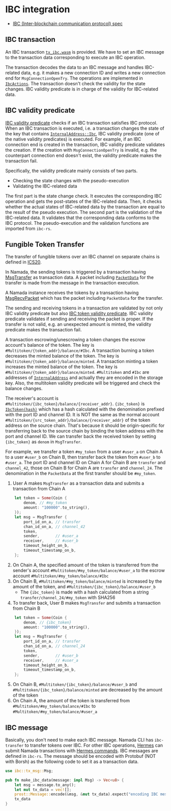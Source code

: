 # IBC integration

* [IBC (Inter-blockchain communication protocol) spec](https://github.com/cosmos/ibc)

## IBC transaction
An IBC transaction [`tx_ibc.wasm`](https://github.com/anoma/namada/blob/a5bad396992e5f66351088bde3bec73d83e769ba/wasm/wasm_source/src/tx_ibc.rs) is provided. We have to set an IBC message to the transaction data corresponding to execute an IBC operation.

The transaction decodes the data to an IBC message and handles IBC-related data, e.g. it makes a new connection ID and writes a new connection end for `MsgConnectionOpenTry`. The operations are implemented in [`IbcActions`](https://github.com/anoma/namada/blob/a5bad396992e5f66351088bde3bec73d83e769ba/core/src/ledger/ibc/mod.rs#L63). The transaction doesn't check the validity for the state changes. IBC validity predicate is in charge of the validity for IBC-related data.

## IBC validity predicate
[IBC validity predicate](https://github.com/anoma/namada/blob/a5bad396992e5f66351088bde3bec73d83e769ba/shared/src/ledger/ibc/vp/mod.rs) checks if an IBC transaction satisfies IBC protocol. When an IBC transaction is executed, i.e. a transaction changes the state of the key that contains [`InternalAddress::Ibc`](https://github.com/anoma/namada/blob/a5bad396992e5f66351088bde3bec73d83e769ba/core/src/types/address.rs#L481), IBC validity predicate (one of the native validity predicates) is executed. For example, if an IBC connection end is created in the transaction, IBC validity predicate validates the creation. If the creation with `MsgConnectionOpenTry` is invalid, e.g. the counterpart connection end doesn't exist, the validity predicate makes the transaction fail.

Specifically, the validity predicate mainly consists of two parts.
* Checking the state changes with the pseudo-execution
* Validating the IBC-related data

The first part is the state change check. It executes the corresponding IBC operation and gets the post-states of the IBC-related data. Then, it checks whether the actual states of IBC-related data by the transaction are equal to the result of the pseudo execution. The second part is the validation of the IBC-related data. It validates that the corresponding data conforms to the IBC protocol. The pseudo-execution and the validation functions are imported from `ibc-rs`.

## Fungible Token Transfer
The transfer of fungible tokens over an IBC channel on separate chains is defined in [ICS20](https://github.com/cosmos/ibc/blob/master/spec/app/ics-020-fungible-token-transfer/README.md).

In Namada, the sending tokens is triggered by a transaction having [MsgTransfer](https://github.com/cosmos/ibc-rs/blob/014fec6958fedcfe9ed6ebfb2d0c28c2cb6487af/crates/ibc/src/applications/transfer/msgs/transfer.rs) as transaction data. A packet including [`PacketData`](https://github.com/cosmos/ibc-rs/blob/014fec6958fedcfe9ed6ebfb2d0c28c2cb6487af/crates/ibc/src/applications/transfer/packet.rs) for the transfer is made from the message in the transaction execution.

A Namada instance receives the tokens by a transaction having [MsgRecvPacket](https://github.com/cosmos/ibc-rs/blob/014fec6958fedcfe9ed6ebfb2d0c28c2cb6487af/crates/ibc/src/core/ics04_channel/msgs/recv_packet.rs) which has the packet including `PacketData` for the transfer.

The sending and receiving tokens in a transaction are validated by not only IBC validity predicate but also [IBC token validity predicate](https://github.com/anoma/namada/blob/e3c2bd0b463b35d66fcc6d2643fd0e6509e03d99/shared/src/ledger/ibc/vp/token.rs). IBC validity predicate validates if sending and receiving the packet is proper. If the transfer is not valid, e.g. an unexpected amount is minted, the validity predicate makes the transaction fail.

A transaction escrowing/unescrowing a token changes the escrow account's balance of the token. The key is `#Multitoken/{token_addr}/balance/#Ibc`. A transaction burning a token decreases the minted balance of the token. The key is `#Multitoken/{token_addr}/balance/minted`. A transaction minting a token increases the minted balance of the token. The key is `#Multitoken/{token_addr}/balance/minted`. `#Multitoken` and `#Ibc` are addresses of [`InternalAddress`](https://github.com/anoma/namada/blob/a5bad396992e5f66351088bde3bec73d83e769ba/core/src/types/address.rs#L473) and actually they are encoded in the storage key. Also, the multitoken validity predicate will be triggered and check the balance changes.

The receiver's account is `#Multitoken/{ibc_token}/balance/{receiver_addr}`. `{ibc_token}` is [`IbcToken(hash)`](https://github.com/anoma/namada/blob/a5bad396992e5f66351088bde3bec73d83e769ba/core/src/types/address.rs#L483) which has a hash calculated with the denomination prefixed with the port ID and channel ID. It is NOT the same as the normal account `#Multitoken/{src_token_addr}/balance/{receiver_addr}` of the token address on the source chain. That's because it should be origin-specific for transferring back to the source chain by binding the token address with the port and channel ID. We can transfer back the received token by setting `{ibc_token}` as `denom` in `MsgTransfer`.

For example, we transfer a token `#my_token` from a user `#user_a` on Chain A to a user `#user_b` on Chain B, then transfer back the token from `#user_b` to `#user_a`. The port ID and channel ID on Chain A for Chain B are `transfer` and `channel_42`, those on Chain B for Chain A are `transfer` and `channel_24`. The denomination in the `PacketData` at the first transfer should be `#my_token`.
1. User A makes `MsgTransfer` as a transaction data and submits a transaction from Chain A
```rust
    let token = Some(Coin {
        denom, // #my_token
        amount: "100000".to_string(),
    });
    let msg = MsgTransfer {
        port_id_on_a, // transfer
        chan_id_on_a, // channel_42
        token,
        sender,       // #user_a
        receiver,     // #user_b
        timeout_height_on_b,
        timeout_timestamp_on_b,
    };
```
2. On Chain A, the specified amount of the token is transferred from the sender's account `#Multitoken/#my_token/balance/#user_a` to the escrow account `#Multitoken/#my_token/balance/#Ibc`
3. On Chain B, `#Multitoken/#my_token/balance/minted` is increased by the amount of the token, and `#Multitoken/{ibc_token}/balance/#user_b`
    - The `{ibc_token}` is made with a hash calculated from a string `transfer/channel_24/#my_token` with SHA256
4. To transfer back, User B makes `MsgTransfer` and submits a transaction from Chain B
```rust
    let token = Some(Coin {
        denom, // {ibc_token}
        amount: "100000".to_string(),
    });
    let msg = MsgTransfer {
        port_id_on_a, // transfer
        chan_id_on_a, // channel_24
        token,
        sender,       // #user_b
        receiver,     // #user_a
        timeout_height_on_b,
        timeout_timestamp_on_b,
    };
```
5. On Chain B, `#Multitoken/{ibc_token}/balance/#user_b` and `#Multitoken/{ibc_token}/balance/minted` are decreased by the amount of the token
6. On Chain A, the amount of the token is transferred from `#Multitoken/#my_token/balance/#Ibc` to `#Multitoken/#my_token/balance/#user_a`

## IBC message
Basically, you don't need to make each IBC message. Namada CLI has `ibc-transfer` to transfer tokens over IBC. For other IBC operations, [Hermes](https://github.com/heliaxdev/hermes/tree/1.3.0-namada) can submit Namada transactions with [Hermes commands](https://hermes.informal.systems/documentation/commands/index.html).
IBC messages are defined in `ibc-rs`. The message should be encoded with Protobuf (NOT with Borsh) as the following code to set it as a transaction data.

```rust
use ibc::tx_msg::Msg;

pub fn make_ibc_data(message: impl Msg) -> Vec<u8> {
    let msg = message.to_any();
    let mut tx_data = vec![];
    prost::Message::encode(&msg, &mut tx_data).expect("encoding IBC message shouldn't fail");
    tx_data
}
```
